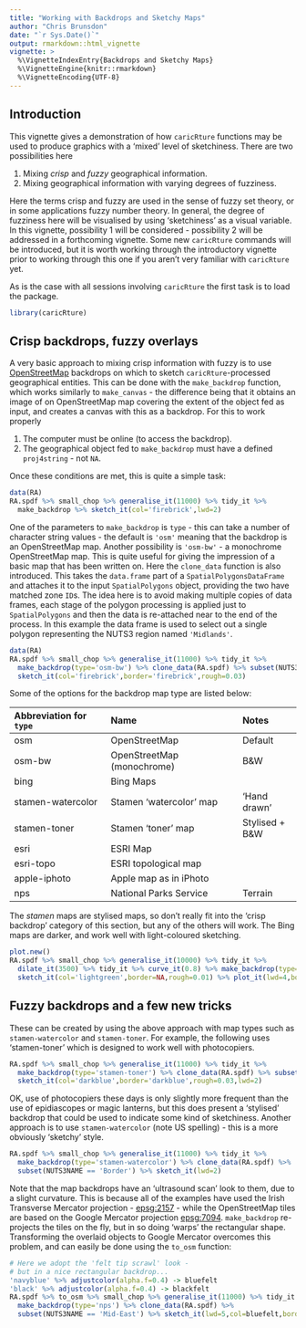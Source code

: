 ```yaml
---
title: "Working with Backdrops and Sketchy Maps"
author: "Chris Brunsdon"
date: "`r Sys.Date()`"
output: rmarkdown::html_vignette
vignette: >
  %\VignetteIndexEntry{Backdrops and Sketchy Maps}
  %\VignetteEngine{knitr::rmarkdown}
  %\VignetteEncoding{UTF-8}
---
```


## Introduction
This vignette gives a demonstration of how `caricRture` functions may be used to produce graphics with a 'mixed' level of sketchiness.  There are two possibilities here

1. Mixing *crisp* and *fuzzy* geographical information.
2. Mixing geographical information with varying degrees of fuzziness.

Here the terms crisp and fuzzy are used in the sense of fuzzy set theory, or in some applications fuzzy number theory.  In general,  the degree of fuzziness here will be visualised by using 'sketchiness' as a visual variable. In this vignette,  possibility 1 will be considered - possibility 2 will be addressed in a forthcoming vignette. Some new `caricRture` commands will be introduced,  but it is worth working through the introductory vignette prior to working through this one if you aren't very familiar with `caricRture` yet. 

As is the case with all sessions involving `caricRture` the first task is to load the package.
```r
library(caricRture)
```


## Crisp backdrops,  fuzzy overlays
A very basic approach to mixing crisp information with fuzzy is to use [OpenStreetMap](https://www.openstreetmap.org/#map=5/51.500/-0.100) backdrops on which to sketch `caricRture`-processed
 geographical entities. This can be done with the `make_backdrop` function,  which works similarly to `make_canvas` - the difference being that it obtains an image of on OpenStreetMap map covering the extent of the object fed as input,  and creates a canvas with this as a backdrop.   For this to work properly 
 
 1. The computer must be online (to access the backdrop).
 2. The geographical object fed to `make_backdrop` must have a defined `proj4string` - not `NA`.
 
 Once these conditions are met,  this is quite a simple task:
 
```r
data(RA)
RA.spdf %>% small_chop %>% generalise_it(11000) %>% tidy_it %>% 
  make_backdrop %>% sketch_it(col='firebrick',lwd=2)
```

One of the parameters to `make_backdrop` is `type` - this can take a number of character string values - the default is `'osm'` meaning that the backdrop is an OpenStreetMap map.  Another possibility is `'osm-bw'` - a monochrome OpenStreetMap map.  This is quite useful for giving the impression of a basic map that has been written on.  Here the `clone_data` function is also introduced. This takes the `data.frame` part of a `SpatialPolygonsDataFrame` and attaches it to the input `SpatialPolygons` object,  providing the two have matched zone `ID`s.  The idea here is to avoid making multiple copies of data frames,  each stage of the polygon processing is applied just to `SpatialPolygons` and then the data is re-attached near to the end of the process. In this example the data frame is used to select out a single polygon representing the NUTS3 region named `'Midlands'`. 

```r
data(RA)
RA.spdf %>% small_chop %>% generalise_it(11000) %>% tidy_it %>% 
  make_backdrop(type='osm-bw') %>% clone_data(RA.spdf) %>% subset(NUTS3NAME == 'Midland') %>% 
  sketch_it(col='firebrick',border='firebrick',rough=0.03)
```

Some of the options for the backdrop map type are listed below:

-------------------------------------------------------------------------
Abbreviation for `type`  Name                              Notes
------------------------ --------------------------------- --------------
osm                      OpenStreetMap                     Default

osm-bw                   OpenStreetMap (monochrome)        B&W

bing                     Bing Maps

stamen-watercolor        Stamen 'watercolor' map           'Hand drawn'

stamen-toner             Stamen 'toner' map                Stylised + B&W

esri                     ESRI Map

esri-topo                ESRI topological map

apple-iphoto             Apple map as in iPhoto

nps                      National Parks Service            Terrain 
-------------------------------------------------------------------------

The *stamen* maps are stylised maps,  so don't really fit into the 'crisp backdrop' category of this section,  but any of the others will work.
The Bing maps are darker,  and work well with light-coloured sketching.

```r
plot.new()
RA.spdf %>% small_chop %>% generalise_it(10000) %>% tidy_it %>% 
  dilate_it(3500) %>% tidy_it %>% curve_it(0.8) %>% make_backdrop(type='bing') %>% 
  sketch_it(col='lightgreen',border=NA,rough=0.01) %>% plot_it(lwd=4,border='orange1',col=NA)
```

## Fuzzy backdrops and a few new tricks
These can be created by using the above approach with map types such as `stamen-watercolor` and `stamen-toner`.  For example, the following uses 'stamen-toner' which is designed to work well with photocopiers. 

```r
RA.spdf %>% small_chop %>% generalise_it(11000) %>% tidy_it %>% 
  make_backdrop(type='stamen-toner') %>% clone_data(RA.spdf) %>% subset(NUTS3NAME == 'West') %>% 
  sketch_it(col='darkblue',border='darkblue',rough=0.03,lwd=2)
```

OK,  use of photocopiers these days is only slightly more frequent than the use of epidiascopes or magic lanterns,  but this does present a 'stylised' backdrop that could be used to indicate some kind of sketchiness.  Another approach is to use `stamen-watercolor` (note US spelling)  - this is a more obviously 'sketchy' style.

```r
RA.spdf %>% small_chop %>% generalise_it(11000) %>% tidy_it %>% 
  make_backdrop(type='stamen-watercolor') %>% clone_data(RA.spdf) %>% 
  subset(NUTS3NAME == 'Border') %>% sketch_it(lwd=2)
```

Note that the map backdrops have an 'ultrasound scan' look to them,  due to a slight curvature.  This is because all of the examples have used the Irish Transverse Mercator projection - [epsg:2157](http://spatialreference.org/ref/epsg/2157/) - while the OpenStreetMap tiles are based on the Google Mercator projection [epsg:7094](http://spatialreference.org/ref/sr-org/7094/proj4/).  `make_backdrop` re-projects the tiles on the fly,  but in so doing 'warps' the rectangular shape.  Transforming the overlaid objects to Google Mercator overcomes this problem,  and can easily be done using the `to_osm` function:

```r
# Here we adopt the 'felt tip scrawl' look -
# but in a nice rectangular backdrop...
'navyblue' %>% adjustcolor(alpha.f=0.4) -> bluefelt
'black' %>% adjustcolor(alpha.f=0.4) -> blackfelt
RA.spdf %>% to_osm %>% small_chop %>% generalise_it(11000) %>% tidy_it %>% 
  make_backdrop(type='nps') %>% clone_data(RA.spdf) %>% 
  subset(NUTS3NAME == 'Mid-East') %>% sketch_it(lwd=5,col=bluefelt,border=blackfelt)
```
